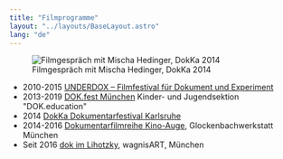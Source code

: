 ```yaml
---
title: "Filmprogramme"
layout: "../layouts/BaseLayout.astro"
lang: "de"
---
```



<figure class="layout-grid">
  <Image
    src={hero}
    widths={[400, 800, 1200]}
    sizes={`(min-width: 1300px) 960px, calc(100vw - 2rem)`}
    alt="Filmgespräch mit Mischa Hedinger, DokKa 2014"
  />
  <figcaption>Filmgespräch mit Mischa Hedinger, DokKa 2014</figcaption>
</figure>

- 2010-2015 [UNDERDOX – Filmfestival für Dokument und Experiment](http://www.underdox-festival.de/)
- 2013-2019 [DOK.fest München](http://www.dokfest-muenchen.de/) Kinder- und Jugendsektion "DOK.education"
- 2014 [DokKa Dokumentarfestival Karlsruhe](http://www.dokka.de)
- 2014-2016 [Dokumentarfilmreihe Kino-Auge](kinoauge), Glockenbachwerkstatt München
- Seit 2016 [dok im Lihotzky](https://www.wagnis.org/projekte/realisierte-projekte/wagnisart.html), wagnisART, München

